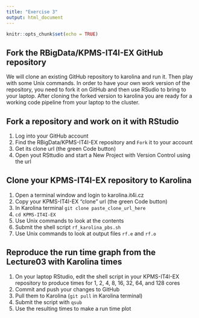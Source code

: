 ```yaml
---
title: "Exercise 3"
output: html_document
---
```


```r
knitr::opts_chunk$set(echo = TRUE)
```

## Fork the RBigData/KPMS-IT4I-EX GitHub repository

We will clone an existing GitHub repository to karolina and run it. Then play with some Unix commands. In order to have your own work version of the repository, you need to fork it on GitHub and then use RSudio to bring to your laptop. After cloning the forked version to karolina you are ready for a working code pipeline from your laptop to the cluster.

## Fork a repository and work on it with RStudio

1. Log into your GitHub account
2. Find the RBigData/KPMS-IT4I-EX repository and `Fork` it to your account
3. Get its clone url (the green Code button)
4. Open yout RSttudio and start a New Project with Version Control using the url

## Clone your KPMS-IT4I-EX repository to Karolina

1. Open a terminal window and login to karolina.it4i.cz
2. Copy your KPMS-IT4I-EX "clone" url (the green Code button)
3. In Karolina terminal `git clone paste_clone_url_here`
4. `cd KPMS-IT4I-EX`
5. Use Unix commands to look at the contents
6. Submit the shell script `rf_karolina_pbs.sh`
7. Use Unix commands to look at output files `rf.e` and `rf.o`

## Reproduce the run time graph from the Lecture03 with Karolina times

1. On your laptop RStudio, edit the shell script in your KPMS-IT4I-EX repository to produce times for 1, 2, 4, 8, 16, 32, 64, and 128 cores
2. Commit and push your changes to GitHub
3. Pull them to Karolina (`git pull` in Karolina terminal)
4. Submit the script with `qsub`
5. Use the resulting times to make a run time plot
